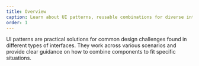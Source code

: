 ```yaml
---
title: Overview
caption: Learn about UI patterns, reusable combinations for diverse interface designs.
order: 1
---
```


UI patterns are practical solutions for common design challenges found in different types of interfaces. They work across various scenarios and provide clear guidance on how to combine components to fit specific situations.
